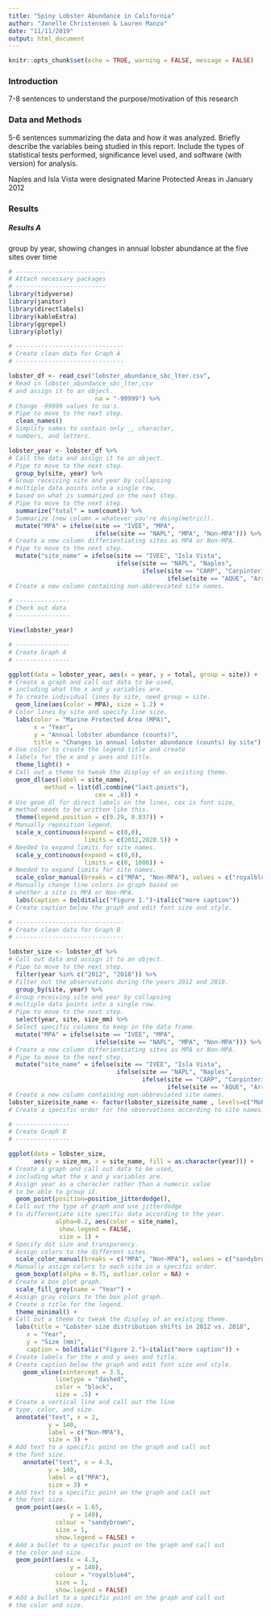 ```yaml
---
title: "Spiny Lobster Abundance in California"
author: "Janelle Christensen & Lauren Manzo"
date: "11/11/2019"
output: html_document
---
```


```r
knitr::opts_chunk$set(echo = TRUE, warning = FALSE, message = FALSE)
```

### Introduction

7-8 sentences to understand the purpose/motivation of this research

### Data and Methods



5-6 sentences summarizing the data and how it was analyzed. Briefly describe the variables being studied in this report. Include the types of statistical tests performed, significance level used, and software (with version) for analysis. 

Naples and Isla Vista were designated Marine Protected Areas in January 2012

### Results

##### Results A

group by year, showing changes in annual lobster abundance at the five sites over time

```r
# -------------------------
# Attach necessary packages
# -------------------------
library(tidyverse)
library(janitor)
library(directlabels)
library(kableExtra)
library(ggrepel)
library(plotly)

```

```r
# ------------------------------
# Create clean data for Graph A
# ------------------------------

lobster_df <- read_csv("lobster_abundance_sbc_lter.csv", 
# Read in lobster_abundance_sbc_lter,csv
# and assign it to an object.                      
                        na = "-99999") %>% 
# Change -99999 values to na's.
# Pipe to move to the next step.
  clean_names()
# Simplify names to contain only _, character, 
# numbers, and letters.

lobster_year <- lobster_df %>% 
# Call the data and assign it to an object.
# Pipe to move to the next step.
  group_by(site, year) %>% 
# Group receiving site and year by collapsing 
# multiple data points into a single row,
# based on what is summarized in the next step.
# Pipe to move to the next step.
  summarize("total" = sum(count)) %>% 
# Summarize (new column = whatever you're doing(metric)).
  mutate("MPA" = ifelse(site == "IVEE", "MPA",
                        ifelse(site == "NAPL", "MPA", "Non-MPA"))) %>% 
# Create a new column differientiating sites as MPA or Non-MPA.
# Pipe to move to the next step.
  mutate("site_name" = ifelse(site == "IVEE", "Isla Vista",
                              ifelse(site == "NAPL", "Naples",
                                     ifelse(site == "CARP", "Carpinteria",
                                            ifelse(site == "AQUE", "Arroyo Quemado", "Mohawk"))))) 
# Create a new column containing non-abbreviated site names.

```

```r
# ---------------
# Check out data
# ---------------

View(lobster_year)

```


```r
# ---------------
# Create Graph A
# ---------------

ggplot(data = lobster_year, aes(x = year, y = total, group = site)) + 
# Create a graph and call out data to be used,
# including what the x and y variables are.
# To create individual lines by site, need group = site.
  geom_line(aes(color = MPA), size = 1.2) +
# Color lines by site and specify line size.
  labs(color = "Marine Protected Area (MPA)",
       x = "Year",
       y = "Annual lobster abundance (counts)",
       title = "Changes in annual lobster abundance (counts) by site") + 
# Use color to create the legend title and create 
# labels for the x and y axes and title.
  theme_light() +
# Call out a theme to tweak the display of an existing theme.
  geom_dl(aes(label = site_name), 
          method = list(dl.combine("last.points"), 
                        cex = .8)) + 
# Use geom_dl for direct labels on the lines, cex is font size, 
# method needs to be written like this.
  theme(legend.position = c(0.29, 0.837)) + 
# Manually reposition legend.
  scale_x_continuous(expand = c(0,0),
                     limits = c(2012,2020.5)) + 
# Needed to expand limits for site names.
  scale_y_continuous(expand = c(0,0),
                     limits = c(0, 1000)) +
# Needed to expand limits for site names.
  scale_color_manual(breaks = c("MPA", "Non-MPA"), values = c("royalblue4", "sandybrown")) +
# Manually change line colors in graph based on 
# whether a site is MPA or Non-MPA.
  labs(caption = bolditalic("Figure 1.")~italic("more caption")) 
# Create caption below the graph and edit font size and style.

```

```r
# ------------------------------
# Create clean data for Graph B
# ------------------------------

lobster_size <- lobster_df %>% 
# Call out data and assign it to an object.
# Pipe to move to the next step.
  filter(year %in% c("2012", "2018")) %>% 
# Filter out the observations during the years 2012 and 2018.
  group_by(site, year) %>% 
# Group receiving site and year by collapsing 
# multiple data points into a single row.
# Pipe to move to the next step.
  select(year, site, size_mm) %>% 
# Select specific columns to keep in the data frame.
  mutate("MPA" = ifelse(site == "IVEE", "MPA",
                        ifelse(site == "NAPL", "MPA", "Non-MPA"))) %>% 
# Create a new column differientiating sites as MPA or Non-MPA.
# Pipe to move to the next step.
  mutate("site_name" = ifelse(site == "IVEE", "Isla Vista",
                              ifelse(site == "NAPL", "Naples",
                                     ifelse(site == "CARP", "Carpinteria",
                                            ifelse(site == "AQUE", "Arroyo Quemado", "Mohawk")))))
# Create a new column containing non-abbreviated site names.  
lobster_size$site_name <- factor(lobster_size$site_name , levels=c("Mohawk", "Carpinteria", "Arroyo Quemado", "Naples", "Isla Vista"))
# Create a specific order for the observations according to site names.

```

```r
# ---------------
# Create Graph B
# ---------------

ggplot(data = lobster_size, 
       aes(y = size_mm, x = site_name, fill = as.character(year))) +
# Create a graph and call out data to be used,
# including what the x and y variables are.
# Assign year as a character rather than a numeric value 
# to be able to group it.
  geom_point(position=position_jitterdodge(), 
# Call out the type of graph and use jitterdodge
# to differentiate site specific data according to the year.
             alpha=0.2, aes(color = site_name),
              show.legend = FALSE,
              size = 1) +
# Specify dot size and transparency.
# Assign colors to the different sites. 
  scale_color_manual(breaks = c("MPA", "Non-MPA"), values = c("sandybrown", "sandybrown", "sandybrown", "royalblue4","royalblue4")) +
# Manually assign colors to each site in a specific order.
  geom_boxplot(alpha = 0.75, outlier.color = NA) +
# Create a box plot graph.
  scale_fill_grey(name = "Year") +
# Assign gray colors to the box plot graph.
# Create a title for the legend.
  theme_minimal() +
# Call out a theme to tweak the display of an existing theme.
  labs(title = "Lobster size distribution shifts in 2012 vs. 2018",
     x = "Year", 
     y = "Size (mm)",
     caption = bolditalic("Figure 2.")~italic("more caption")) +
# Create labels for the x and y axes and title.
# Create caption below the graph and edit font size and style.
    geom_vline(xintercept = 3.5, 
             linetype = "dashed", 
             color = "black", 
             size = .5) +
# Create a vertical line and call out the line
# type, color, and size.
  annotate("text", x = 2,
           y = 140,
           label = c("Non-MPA"),
           size = 3) +
# Add text to a specific point on the graph and call out
# the font size.
    annotate("text", x = 4.5,
           y = 140,
           label = c("MPA"),
           size = 3) +
# Add text to a specific point on the graph and call out 
# the font size. 
  geom_point(aes(x = 1.65,
                 y = 140),
             colour = "sandybrown",
             size = 1,
             show.legend = FALSE) +
# Add a bullet to a specific point on the graph and call out
# the color and size.
  geom_point(aes(x = 4.3,
                 y = 140),
             colour = "royalblue4",
             size = 1,
             show.legend = FALSE)
# Add a bullet to a specific point on the graph and call out
# the color and size.

```

